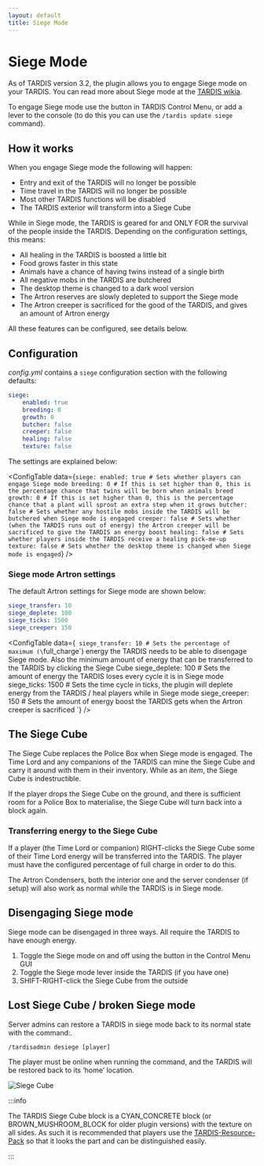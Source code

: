 ```yaml
---
layout: default
title: Siege Mode
---
```



# Siege Mode

As of TARDIS version 3.2, the plugin allows you to engage Siege mode on your TARDIS. You can read more about Siege mode
at the [TARDIS wikia](https://tardis.fandom.com/wiki/Siege_mode).

To engage Siege mode use the button in TARDIS Control Menu, or add a lever to the console (to do this you can use
the `/tardis update siege` command).

## How it works

When you engage Siege mode the following will happen:

- Entry and exit of the TARDIS will no longer be possible
- Time travel in the TARDIS will no longer be possible
- Most other TARDIS functions will be disabled
- The TARDIS exterior will transform into a Siege Cube

While in Siege mode, the TARDIS is geared for and ONLY FOR the survival of the people inside the TARDIS. Depending on
the configuration settings, this means:

- All healing in the TARDIS is boosted a little bit
- Food grows faster in this state
- Animals have a chance of having twins instead of a single birth
- All negative mobs in the TARDIS are butchered
- The desktop theme is changed to a dark wool version
- The Artron reserves are slowly depleted to support the Siege mode
- The Artron creeper is sacrificed for the good of the TARDIS, and gives an amount of Artron energy

All these features can be configured, see details below.

## Configuration

_config.yml_ contains a `siege` configuration section with the following defaults:

```yaml title="/plugins/TARDIS/config.yml"
siege:
    enabled: true
    breeding: 0
    growth: 0
    butcher: false
    creeper: false
    healing: false
    texture: false
```

The settings are explained below:

<ConfigTable data={`
siege:
    enabled: true # Sets whether players can engage Siege mode
    breeding: 0 # If this is set higher than 0, this is the percentage chance that twins will be born when animals breed
    growth: 0 # If this is set higher than 0, this is the percentage chance that a plant will sprout an extra step when it grows
    butcher: false # Sets whether any hostile mobs inside the TARDIS will be butchered when Siege mode is engaged
    creeper: false # Sets whether (when the TARDIS runs out of energy) the Artron creeper will be sacrificed to give the TARDIS an energy boost
    healing: false # Sets whether players inside the TARDIS receive a healing pick-me-up
    texture: false # Sets whether the desktop theme is changed when Siege mode is engaged
`} />

### Siege mode Artron settings

The default Artron settings for Siege mode are shown below:

```yaml title="/plugins/TARDIS/artron.yml"
siege_transfer: 10
siege_deplete: 100
siege_ticks: 1500
siege_creeper: 150
```

<ConfigTable data={`
siege_transfer: 10 # Sets the percentage of maximum (\`full_charge\`) energy the TARDIS needs to be able to disengage Siege mode. Also the minimum amount of energy that can be transferred to the TARDIS by clicking the Siege Cube
siege_deplete: 100 # Sets the amount of energy the TARDIS loses every cycle it is in Siege mode
siege_ticks: 1500 # Sets the time cycle in ticks, the plugin will deplete energy from the TARDIS / heal players while in Siege mode
siege_creeper: 150 # Sets the amount of energy boost the TARDIS gets when the Artron creeper is sacrificed
`} />

## The Siege Cube

The Siege Cube replaces the Police Box when Siege mode is engaged. The Time Lord and any companions of the TARDIS can
mine the Siege Cube and carry it around with them in their inventory. While as an _item_, the Siege Cube is
indestructible.

If the player drops the Siege Cube on the ground, and there is sufficient room for a Police Box to materialise, the
Siege Cube will turn back into a block again.

### Transferring energy to the Siege Cube

If a player (the Time Lord or companion) RIGHT-clicks the Siege Cube some of their Time Lord energy will be transferred
into the TARDIS. The player must have the configured percentage of full charge in order to do this.

The Artron Condensers, both the interior one and the server condenser (if setup) will also work as normal while the
TARDIS is in Siege mode.

## Disengaging Siege mode

Siege mode can be disengaged in three ways. All require the TARDIS to have enough energy.

1. Toggle the Siege mode on and off using the button in the Control Menu GUI
2. Toggle the Siege mode lever inside the TARDIS (if you have one)
3. SHIFT-RIGHT-click the Siege Cube from the outside

## Lost Siege Cube / broken Siege mode

Server admins can restore a TARDIS in siege mode back to its normal state with the command:.

```
/tardisadmin desiege [player]
```

The player must be online when running the command, and the TARDIS will be restored back to its ‘home’ location.

![Siege Cube](/images/docs/siegecube.jpg)

:::info

The TARDIS Siege Cube block is a CYAN_CONCRETE block (or BROWN_MUSHROOM_BLOCK for older
plugin versions) with the texture on all sides. As such it is recommended that players use the
[TARDIS-Resource-Pack](https://github.com/eccentricdevotion/TARDIS-Resource-Pack) so that it looks
the part and can be distinguished easily.

:::
